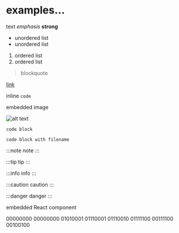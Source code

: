 
# examples...

text *emphasis* **strong**

- unordered list
- unordered list

1. ordered list
2. ordered list

> blockquote

[link](./paint.md)

inline `code`

embedded image

![alt text](/img/logo.svg)

```bitsy
code block
```

```bitsy title="gamedata.bitsy"
code block with filename
```

:::note
note
:::

:::tip
tip
:::

:::info
info
:::

:::caution
caution
:::

:::danger
danger
:::

embedded React component

<Sprite>
00000000
00000000
01010001
01110001
01110010
01111100
00111100
00100100
</Sprite>
